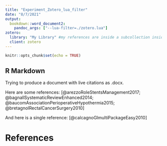 ---
title: "Experiment_Zotero_lua_filter"
date: "8/7/2021"
output:
  bookdown::word_document2:
    pandoc_args: ["--lua-filter=./zotero.lua"]
zotero:
  library: "My Library" #my references are inside a subcollection inside My Library
  client: zotero
---

```{r setup, include=FALSE}
knitr::opts_chunk$set(echo = TRUE)
```

## R Markdown {-}

Trying to produce a document with live citations as .docx.

Here are some references: [@arezzoRoleStentsManagement2017; @bagnallSystematicReviewEnhanced2014; @baucomAssociationPerioperativeHypothermia2015; @bretagnolRectalCancerSurgery2010]

And here is a single reference: [@calcagnoGlmultiPackageEasy2010]

\newpage

# References {-}

<div id="refs"></div>